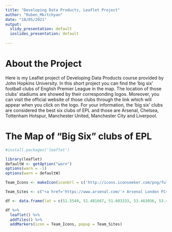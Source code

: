 ---
title: "Developing Data Products, Leaflet Project"
author: "Ruben_Mkrtchyan"
date: "18/05/2021"
output:
  slidy_presentation: default
  ioslides_presentation: default
   
---
About the Project {.flexbox .vcenter}
==========================================================================

Here is my Leaflet project of Developing Data Products course provided by John Hopkins University. In this short project you can find the 'big six' football clubs of English Premier League in the map. The location of those clubs' stadiums are showed by their corresponding logos. Moreover, you can visit the official website of those clubs through the link which will appear when you click on the logo. For your information, the 'big six' clubs are considered the best six clubs of EPL and those are Arsenal, Chelsea, Tottenham Hotspur, Manchester United, Manchester City and Liverpool. 

The Map of "Big Six" clubs of EPL {data-icon="fa-signal"}
==========================================================================

```{r echo = FALSE, message = FALSE, include = FALSE, warning=FALSE}
#install.packages('leaflet')
```

```{r echo = FALSE, message = FALSE, warning=FALSE, fig-margin, fig.margin=TRUE}
library(leaflet)
defaultW <- getOption("warn") 
options(warn = -1) 
options(warn = defaultW)

Team_Icons <- makeIcon(iconUrl = c('http://icons.iconseeker.com/png/fullsize/soccer-teams/arsenal-fc-logo.png', 'https://quretic.com/DLS/chelsea%20logo.png', 'http://futhead.cursecdn.com/static/img/14/clubs/18.png', 'https://dlscenter.com/wp-content/uploads/2017/06/manchester-united-escudo.png', 'https://quretic.com/DLS/Manchester%20City%20logo.png', 'https://www.mucizeli.com/wp-content/uploads/2019/09/logo-1.png'), iconWidth = 31*215/230, iconHeight = 31, iconAnchorX = 31*215/230/2, iconAnchorY = 16)

Team_Sites <- c("<a href='https://www.arsenal.com/'> Arsenal London FC</a>", "<a href='https://www.chelseafc.com/en'> Chelsea FC</a>","<a href= 'https://www.tottenhamhotspur.com/'> Tottenham Hotspur FC</a>","<a href= 'https://www.manutd.com/'> Manchester United FC</a>","<a href= 'https://www.mancity.com/'> Manchester City FC</a>","<a href= 'https://www.liverpoolfc.com/'> Liverpool FC</a>")

df <- data.frame(lat = c(51.5549, 51.481667, 51.603333, 53.463056, 53.482989, 53.430819), lng = c( -.1084, -0.191111, -0.065833, -2.291389, -2.200292, -2.960828))

df %>%
  leaflet() %>%
  addTiles() %>%
  addMarkers(icon = Team_Icons, popup = Team_Sites)
```
